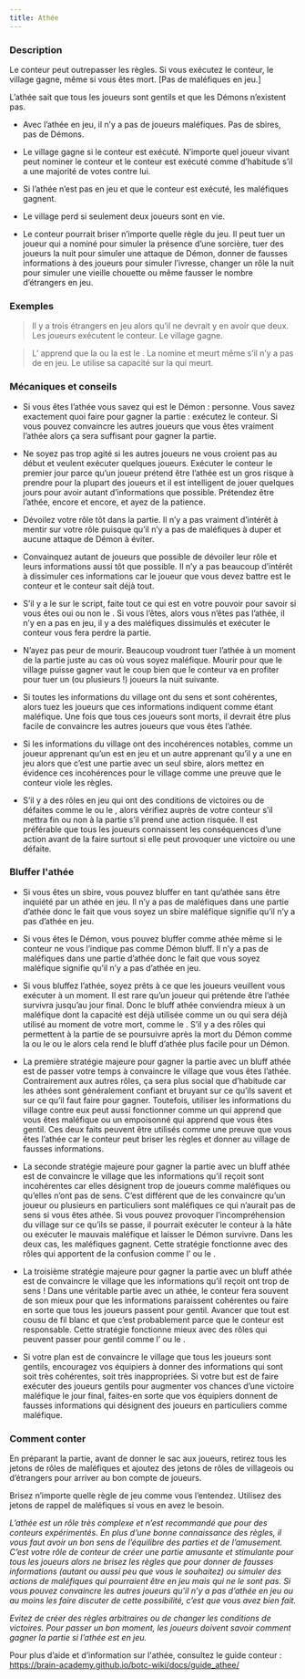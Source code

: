 ```yaml
---
title: Athée
---
```



<Role ATHEE header />

### Description

Le conteur peut outrepasser les règles. Si vous exécutez le conteur, le village gagne, même si vous êtes mort. [Pas de maléfiques en jeu.]

L’athée sait que tous les joueurs sont gentils et que les Démons n’existent pas.

-   Avec l’athée en jeu, il n’y a pas de joueurs maléfiques. Pas de sbires, pas de Démons.

-   Le village gagne si le conteur est exécuté. N’importe quel joueur vivant peut nominer le conteur et le conteur est exécuté comme d’habitude s’il a une majorité de votes contre lui.

-   Si l’athée n’est pas en jeu et que le conteur est exécuté, les maléfiques gagnent.

-   Le village perd si seulement deux joueurs sont en vie.

-   Le conteur pourrait briser n’importe quelle règle du jeu. Il peut tuer un joueur qui a nominé pour simuler la présence d’une sorcière, tuer des joueurs la nuit pour simuler une attaque de Démon, donner de fausses informations à des joueurs pour simuler l’ivresse, changer un rôle la nuit pour simuler une vieille chouette ou même fausser le nombre d’étrangers en jeu.

### Exemples

> Il y a trois étrangers en jeu alors qu’il ne devrait y en avoir que deux. Les joueurs exécutent le conteur. Le village gagne.

> L’<Role ENQUETEUR /> apprend que la <Role MAMIE /> ou la <Role COUTURIERE /> est le <Role BOOMDANDY />. La <Role DULCINEE /> nomine et meurt même s’il n’y a pas de <Role SORCIERE /> en jeu. Le <Role MERCENAIRE /> utilise sa capacité sur la <Role COMMERE /> qui meurt.

### Mécaniques et conseils

- Si vous êtes l’athée vous savez qui est le Démon : personne. Vous savez exactement quoi faire pour gagner la partie : exécutez le conteur. Si vous pouvez convaincre les autres joueurs que vous êtes vraiment l’athée alors ça sera suffisant pour gagner la partie.

- Ne soyez pas trop agité si les autres joueurs ne vous croient pas au début et veulent exécuter quelques joueurs. Exécuter le conteur le premier jour parce qu’un joueur prétend être l’athée est un gros risque à prendre pour la plupart des joueurs et il est intelligent de jouer quelques jours pour avoir autant d’informations que possible. Prétendez être l’athée, encore et encore, et ayez de la patience.

- Dévoilez votre rôle tôt dans la partie. Il n’y a pas vraiment d’intérêt à mentir sur votre rôle puisque qu’il n’y a pas de maléfiques à duper et aucune attaque de Démon à éviter.

- Convainquez autant de joueurs que possible de dévoiler leur rôle et leurs informations aussi tôt que possible. Il n’y a pas beaucoup d’intérêt à dissimuler ces informations car le joueur que vous devez battre est le conteur et le conteur sait déjà tout.

- S’il y a le <Role SOULARD /> sur le script, faite tout ce qui est en votre pouvoir pour savoir si vous êtes oui ou non le <Role SOULARD />. Si vous l’êtes, alors vous n’êtes pas l’athée, il n’y en a pas en jeu, il y a des maléfiques dissimulés et exécuter le conteur vous fera perdre la partie.

- N’ayez pas peur de mourir. Beaucoup voudront tuer l’athée à un moment de la partie juste au cas où vous soyez maléfique.  Mourir pour que le village puisse gagner vaut le coup bien que le conteur va en profiter pour tuer un (ou plusieurs !) joueurs la nuit suivante.

- Si toutes les informations du village ont du sens et sont cohérentes, alors tuez les joueurs que ces informations indiquent comme étant maléfique. Une fois que tous ces joueurs sont morts, il devrait être plus facile de convaincre les autres joueurs que vous êtes l’athée.

- Si les informations du village ont des incohérences notables, comme un joueur apprenant qu’un <Role JUMEAU_MALEFIQUE /> est en jeu et un autre apprenant qu’il y a une <Role CROQUEUSE_D_HOMMES /> en jeu alors que c’est une partie avec un seul sbire, alors mettez en évidence ces incohérences pour le village comme une preuve que le conteur viole les règles.

- S’il y a des rôles en jeu qui ont des conditions de victoires ou de défaites comme le <Role MAIRE /> ou le <Role VERTUEUX />, alors vérifiez auprès de votre conteur s’il mettra fin ou non à la partie s’il prend une action risquée. Il est préférable que tous les joueurs connaissent les conséquences d’une action avant de la faire surtout si elle peut provoquer une victoire ou une défaite.

### Bluffer l'athée

- Si vous êtes un sbire, vous pouvez bluffer en tant qu’athée sans être inquiété par un athée en jeu. Il n’y a pas de maléfiques dans une partie d’athée donc le fait que vous soyez un sbire maléfique signifie qu’il n’y a pas d’athée en jeu.

- Si vous êtes le Démon, vous pouvez bluffer comme athée même si le conteur ne vous l’indique pas comme Démon bluff. Il n’y a pas de maléfiques dans une partie d’athée donc le fait que vous soyez maléfique signifie qu’il n’y a pas d’athée en jeu.

- Si vous bluffez l’athée, soyez prêts à ce que les joueurs veuillent vous exécuter à un moment. Il est rare qu’un joueur qui prétende être l’athée survivra jusqu’au jour final. Donc le bluff athée conviendra mieux à un maléfique dont la capacité est déjà utilisée comme un <Role BARON /> ou qui sera déjà utilisé au moment de votre mort, comme le <Role MEZEPHELES />. S’il y a des rôles qui permettent à la partie de se poursuivre après la mort du Démon comme la <Role CROQUEUSE_D_HOMMES /> ou le <Role CONSPIRATEUR /> ou le <Role IMP /> alors cela rend le bluff d’athée plus facile pour un Démon.

- La première stratégie majeure pour gagner la partie avec un bluff athée est de passer votre temps à convaincre le village que vous êtes l’athée. Contrairement aux autres rôles, ça sera plus social que d’habitude car les athées sont généralement confiant et bruyant sur ce qu’ils savent et sur ce qu’il faut faire pour gagner. Toutefois, utiliser les informations du village contre eux peut aussi fonctionner comme un <Role EMPATHIQUE /> qui apprend que vous êtes maléfique ou un <Role EMPATHIQUE /> empoisonné qui apprend que vous êtes gentil. Ces deux faits peuvent être utilisés comme une preuve que vous êtes l’athée car le conteur peut briser les règles et donner au village de fausses informations.

- La seconde stratégie majeure pour gagner la partie avec un bluff athée est de convaincre le village que les informations qu’il reçoit sont incohérentes car elles désignent trop de joueurs comme maléfiques ou qu’elles n’ont pas de sens. C’est différent que de les convaincre qu’un joueur ou plusieurs en particuliers sont maléfiques ce qui n’aurait pas de sens si vous êtes athée. Si vous pouvez provoquer l’incompréhension du village sur ce qu’ils se passe, il pourrait exécuter le conteur à la hâte ou exécuter le mauvais maléfique et laisser le Démon survivre. Dans les deux cas, les maléfiques gagnent. Cette stratégie fonctionne avec des rôles qui apportent de la confusion comme l’<Role EMPOISONNEUR /> ou le <Role VIGORMORTIS />.

- La troisième stratégie majeure pour gagner la partie avec un bluff athée est de convaincre le village que les informations qu’il reçoit ont trop de sens ! Dans une véritable partie avec un athée, le conteur fera souvent de son mieux pour que les informations paraissent cohérentes ou faire en sorte que tous les joueurs passent pour gentil. Avancer que tout est cousu de fil blanc et que c’est probablement parce que le conteur est responsable. Cette stratégie fonctionne mieux avec des rôles qui peuvent passer pour gentil comme l’<Role ESPION /> ou le <Role IMP />.

- Si votre plan est de convaincre le village que tous les joueurs sont gentils, encouragez vos équipiers à donner des informations qui sont soit très cohérentes, soit très inappropriées. Si votre but est de faire exécuter des joueurs gentils pour augmenter vos chances d’une victoire maléfique le jour final, faites-en sorte que vos équipiers donnent de fausses informations qui désignent des joueurs en particuliers comme maléfique.

### Comment conter

En préparant la partie, avant de donner le sac aux joueurs, retirez tous les jetons de rôles de maléfiques et ajoutez des jetons de rôles de villageois ou d’étrangers pour arriver au bon compte de joueurs.

Brisez n’importe quelle règle de jeu comme vous l’entendez. Utilisez des jetons de rappel de maléfiques si vous en avez le besoin.

_L’athée est un rôle très complexe et n’est recommandé que pour des conteurs expérimentés. En plus d’une bonne connaissance des règles, il vous faut avoir un bon sens de l’équilibre des parties et de l’amusement. C’est votre rôle de conteur de créer une partie amusante et stimulante pour tous les joueurs alors ne brisez les règles que pour donner de fausses informations (autant ou aussi peu que vous le souhaitez) ou simuler des actions de maléfiques qui pourraient être en jeu mais qui ne le sont pas. Si vous pouvez convaincre les autres joueurs qu’il n’y a pas d’athée en jeu ou au moins les faire discuter de cette possibilité, c’est que vous avez bien fait._

_Evitez de créer des règles arbitraires ou de changer les conditions de victoires. Pour passer un bon moment, les joueurs doivent savoir comment gagner la partie si l’athée est en jeu._

Pour plus d’aide et d’information sur l'athée, consultez le guide conteur : 
https://brain-academy.github.io/botc-wiki/docs/guide_athee/